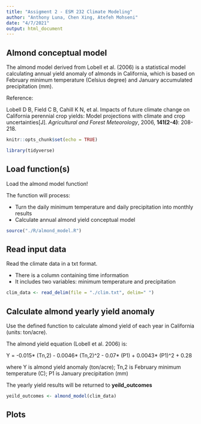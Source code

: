 ```yaml
---
title: "Assigment 2 - ESM 232 Climate Modeling"
author: "Anthony Luna, Chen Xing, Atefeh Mohseni"
date: "4/7/2021"
output: html_document
---
```


## Almond conceptual model

The almond model derived from Lobell et al. (2006) is a statistical model 
calculating annual yield anomaly of almonds in California, which is based on February 
minimum temperature (Celsius degree) and January accumulated precipitation (mm).

Reference:

Lobell D B, Field C B, Cahill K N, et al. Impacts of future climate change on 
California perennial crop yields: Model projections with climate and crop 
uncertainties[J]. *Agricultural and Forest Meteorology*, 2006, **141(2-4)**: 208-218.


```r
knitr::opts_chunk$set(echo = TRUE)
```
```r
library(tidyverse)
```

## Load function(s)

Load the almond model function!

The function will process:

- Turn the daily minimum temperature and daily precipitation into monthly
results
- Calculate annual almond yield conceptual model

```r
source("./R/almond_model.R")
```

## Read input data

Read the climate data in a txt format. 

- There is a column containing time information
- It includes two variables: minimum temperature and precipitation

```r
clim_data <- read_delim(file = "./clim.txt", delim=" ")
```

## Calculate almond yearly yield anomaly

Use the defined function to calculate almond yield of each year in California 
(units: ton/acre).

The almond yield equation (Lobell et al. 2006) is:

Y = -0.015* (Tn,2) - 0.0046* (Tn,2)^2 - 0.07* (P1) + 0.0043* (P1)^2 + 0.28

where Y is almond yield anomaly (ton/acre); Tn,2 is February minimum temperature (C); 
P1 is January precipitation (mm)

The yearly yield results will be returned to **yeild_outcomes**

```r
yeild_outcomes <- almond_model(clim_data)
```

## Plots

